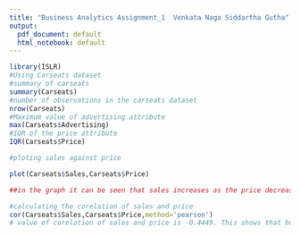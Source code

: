 ---
title: "Business Analytics Assignment_1  Venkata Naga Siddartha Gutha"
output:
  pdf_document: default
  html_notebook: default
---

```{r}
library(ISLR)
#Using Carseats dataset
#summary of carseats
summary(Carseats)
#number of observations in the carseats dataset
nrow(Carseats)
#Maximum value of advertising attribute
max(Carseats$Advertising)
#IQR of the price attribute
IQR(Carseats$Price)

#ploting sales against price

plot(Carseats$Sales,Carseats$Price)

##in the graph it can be seen that sales increases as the price decreases

#calculating the corelation of sales and price
cor(Carseats$Sales,Carseats$Price,method='pearson')
# value of corelation of sales and price is -0.4449. This shows that both the attributeS are inversely related to each other.
```

